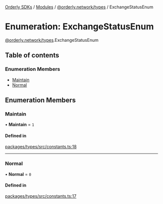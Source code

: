 [Orderly SDKs](/sdks/tech-doc/README) / [Modules](/sdks/tech-doc/modules) / [@orderly.network/types](/sdks/tech-doc/modules/orderly_network_types) / ExchangeStatusEnum

# Enumeration: ExchangeStatusEnum

[@orderly.network/types](/sdks/tech-doc/modules/orderly_network_types).ExchangeStatusEnum

## Table of contents

### Enumeration Members

- [Maintain](/sdks/tech-doc/enums/orderly_network_types.ExchangeStatusEnum#maintain)
- [Normal](/sdks/tech-doc/enums/orderly_network_types.ExchangeStatusEnum#normal)

## Enumeration Members

### Maintain

• **Maintain** = ``1``

#### Defined in

[packages/types/src/constants.ts:18](https://github.com/OrderlyNetwork/js-sdk/blob/b90fff4/packages/types/src/constants.ts#L18)

___

### Normal

• **Normal** = ``0``

#### Defined in

[packages/types/src/constants.ts:17](https://github.com/OrderlyNetwork/js-sdk/blob/b90fff4/packages/types/src/constants.ts#L17)
